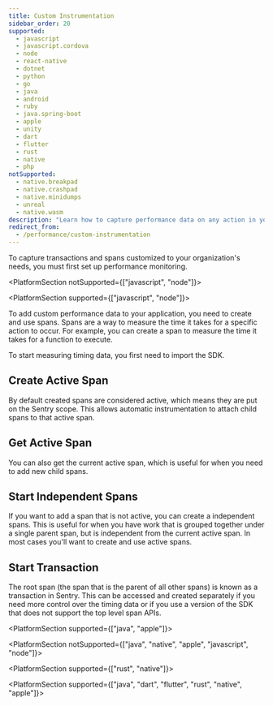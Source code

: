 ```yaml
---
title: Custom Instrumentation
sidebar_order: 20
supported:
  - javascript
  - javascript.cordova
  - node
  - react-native
  - dotnet
  - python
  - go
  - java
  - android
  - ruby
  - java.spring-boot
  - apple
  - unity
  - dart
  - flutter
  - rust
  - native
  - php
notSupported:
  - native.breakpad
  - native.crashpad
  - native.minidumps
  - unreal
  - native.wasm
description: "Learn how to capture performance data on any action in your app."
redirect_from:
  - /performance/custom-instrumentation
---
```


<Note>

To capture transactions and spans customized to your organization's needs, you must first <PlatformLink to="/performance/">set up performance monitoring.</PlatformLink>

</Note>

<PlatformSection notSupported={["javascript", "node"]}>

<PlatformContent includePath="performance/enable-manual-instrumentation" />

<PlatformContent includePath="performance/add-spans-example" />

</PlatformSection>

<PlatformSection supported={["javascript", "node"]}>

To add custom performance data to your application, you need to create and use spans. Spans are a way to measure the time it takes for a specific action to occur. For example, you can create a span to measure the time it takes for a function to execute.

To start measuring timing data, you first need to import the SDK.

<PlatformContent includePath="enriching-events/import" />

<PlatformContent includePath="performance/span-api-version" />

## Create Active Span

By default created spans are considered active, which means they are put on the Sentry scope. This allows automatic instrumentation to attach child spans to that active span.

<PlatformContent includePath="performance/add-active-span" />

## Get Active Span

You can also get the current active span, which is useful for when you need to add new child spans.

<PlatformContent includePath="performance/get-span" />

## Start Independent Spans

If you want to add a span that is not active, you can create a independent spans. This is useful for when you have work that is grouped together under a single parent span, but is independent from the current active span. In most cases you'll want to create and use active spans.

<PlatformContent includePath="performance/add-independent-span" />

## Start Transaction

The root span (the span that is the parent of all other spans) is known as a transaction in Sentry. This can be accessed and created separately if you need more control over the timing data or if you use a version of the SDK that does not support the top level span APIs.

<PlatformContent includePath="performance/enable-manual-instrumentation" />

<PlatformContent includePath="performance/add-spans-example" />

</PlatformSection>

<PlatformSection supported={["java", "apple"]}>

<PlatformContent includePath="performance/create-transaction-bound-to-scope" />

</PlatformSection>

<PlatformSection notSupported={["java", "native", "apple", "javascript", "node"]}>

<PlatformContent includePath="performance/retrieve-transaction" />

</PlatformSection>

<PlatformSection supported={["rust", "native"]}>

<PlatformContent includePath="performance/concurrency" />

</PlatformSection>

<PlatformSection supported={["java", "dart", "flutter", "rust", "native", "apple"]}>

<PlatformContent includePath="performance/connect-errors-spans" />

</PlatformSection>
